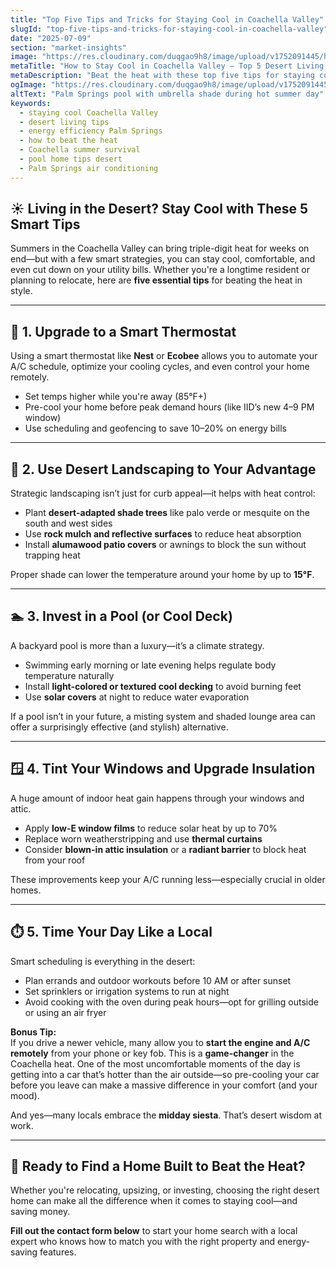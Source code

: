 ```yaml
---
title: "Top Five Tips and Tricks for Staying Cool in Coachella Valley"
slugId: "top-five-tips-and-tricks-for-staying-cool-in-coachella-valley"
date: "2025-07-09"
section: "market-insights"
image: "https://res.cloudinary.com/duqgao9h8/image/upload/v1752091445/hot-pool-day.png"
metaTitle: "How to Stay Cool in Coachella Valley – Top 5 Desert Living Tips"
metaDescription: "Beat the heat with these top five tips for staying cool in the Coachella Valley. From energy-efficient upgrades to smart scheduling and desert landscaping, we cover it all."
ogImage: "https://res.cloudinary.com/duqgao9h8/image/upload/v1752091445/hot-pool-day.png"
altText: "Palm Springs pool with umbrella shade during hot summer day"
keywords:
  - staying cool Coachella Valley
  - desert living tips
  - energy efficiency Palm Springs
  - how to beat the heat
  - Coachella summer survival
  - pool home tips desert
  - Palm Springs air conditioning
---
```


## ☀️ Living in the Desert? Stay Cool with These 5 Smart Tips

Summers in the Coachella Valley can bring triple-digit heat for weeks on end—but with a few smart strategies, you can stay cool, comfortable, and even cut down on your utility bills. Whether you're a longtime resident or planning to relocate, here are **five essential tips** for beating the heat in style.

---

## 🧊 1. Upgrade to a Smart Thermostat

Using a smart thermostat like **Nest** or **Ecobee** allows you to automate your A/C schedule, optimize your cooling cycles, and even control your home remotely.

- Set temps higher while you're away (85°F+)
- Pre-cool your home before peak demand hours (like IID’s new 4–9 PM window)
- Use scheduling and geofencing to save 10–20% on energy bills

---

## 🌿 2. Use Desert Landscaping to Your Advantage

Strategic landscaping isn’t just for curb appeal—it helps with heat control:

- Plant **desert-adapted shade trees** like palo verde or mesquite on the south and west sides
- Use **rock mulch and reflective surfaces** to reduce heat absorption
- Install **alumawood patio covers** or awnings to block the sun without trapping heat

Proper shade can lower the temperature around your home by up to **15°F**.

---

## 🏊 3. Invest in a Pool (or Cool Deck)

A backyard pool is more than a luxury—it’s a climate strategy.

- Swimming early morning or late evening helps regulate body temperature naturally
- Install **light-colored or textured cool decking** to avoid burning feet
- Use **solar covers** at night to reduce water evaporation

If a pool isn’t in your future, a misting system and shaded lounge area can offer a surprisingly effective (and stylish) alternative.

---

## 🪟 4. Tint Your Windows and Upgrade Insulation

A huge amount of indoor heat gain happens through your windows and attic.

- Apply **low-E window films** to reduce solar heat by up to 70%
- Replace worn weatherstripping and use **thermal curtains**
- Consider **blown-in attic insulation** or a **radiant barrier** to block heat from your roof

These improvements keep your A/C running less—especially crucial in older homes.

---

## ⏱️ 5. Time Your Day Like a Local

Smart scheduling is everything in the desert:

- Plan errands and outdoor workouts before 10 AM or after sunset
- Set sprinklers or irrigation systems to run at night
- Avoid cooking with the oven during peak hours—opt for grilling outside or using an air fryer

**Bonus Tip:**  
If you drive a newer vehicle, many allow you to **start the engine and A/C remotely** from your phone or key fob. This is a **game-changer** in the Coachella heat. One of the most uncomfortable moments of the day is getting into a car that’s hotter than the air outside—so pre-cooling your car before you leave can make a massive difference in your comfort (and your mood).

And yes—many locals embrace the **midday siesta**. That’s desert wisdom at work.

---

## 🏡 Ready to Find a Home Built to Beat the Heat?

Whether you're relocating, upsizing, or investing, choosing the right desert home can make all the difference when it comes to staying cool—and saving money.

**Fill out the contact form below** to start your home search with a local expert who knows how to match you with the right property and energy-saving features.
